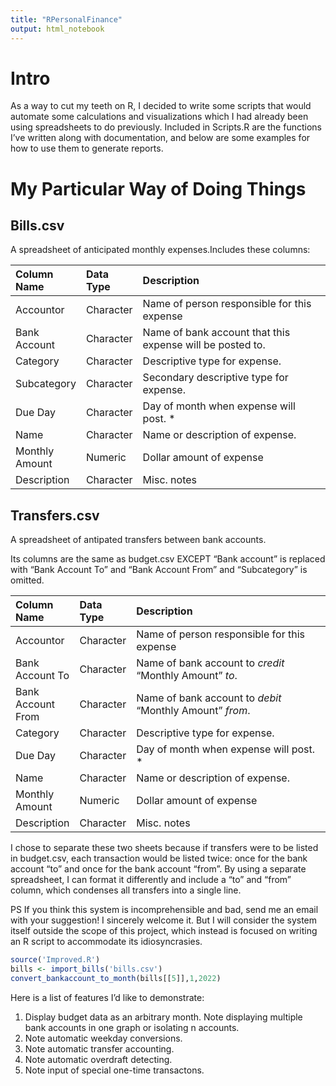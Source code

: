 ```yaml
---
title: "RPersonalFinance"
output: html_notebook
---
```


# Intro

As a way to cut my teeth on R, I decided to write some scripts that would automate some calculations and visualizations which I had already been using spreadsheets to do previously. Included in Scripts.R are the functions I've written along with documentation, and below are some examples for how to use them to generate reports. 

# My Particular Way of Doing Things

## Bills.csv

A spreadsheet of anticipated monthly expenses.Includes these columns:

| Column Name    |  Data Type |  Description                                               |
|:---------------|:-----------|:-----------------------------------------------------------|
| Accountor      |  Character |  Name of person responsible for this expense               |
| Bank Account   |  Character |  Name of bank account that this expense will be posted to. |
| Category       |  Character |  Descriptive type for expense.                             |
| Subcategory    |  Character |  Secondary descriptive type for expense.                   |
| Due Day        |  Character |  Day of month when expense will post. \*                   |
| Name           |  Character |  Name or description of expense.                           |
| Monthly Amount |  Numeric   |  Dollar amount of expense                                  |
| Description    |  Character |  Misc. notes                                               |  


## Transfers.csv 

A spreadsheet of antipated transfers between bank accounts. 

Its columns are the same as budget.csv EXCEPT "Bank account" is replaced with "Bank Account To" and "Bank Account From" and "Subcategory" is omitted.

| Column Name       |  Data Type |  Description                                               |
|:------------------|:-----------|:-----------------------------------------------------------|
| Accountor         |  Character |  Name of person responsible for this expense               |
| Bank Account To   |  Character |  Name of bank account to *credit* "Monthly Amount" *to*.   |
| Bank Account From |  Character |  Name of bank account to *debit* "Monthly Amount" *from*.  |
| Category          |  Character |  Descriptive type for expense.                             |
| Due Day           |  Character |  Day of month when expense will post. \*                   |
| Name              |  Character |  Name or description of expense.                           |
| Monthly Amount    |  Numeric   |  Dollar amount of expense                                  |
| Description       |  Character |  Misc. notes                                               |

  
I chose to separate these two sheets because if transfers were to be listed in budget.csv, each transaction would be listed twice: once for the bank account "to" and once for the bank account "from". By using a separate spreadsheet, I can format it differently and include a "to" and "from" column, which condenses all transfers into a single line. 

PS If you think this system is incomprehensible and bad, send me an email with your suggestion! I sincerely welcome it. But I will consider the system itself outside the scope of this project, which instead is focused on writing an R script to accommodate its idiosyncrasies. 


```r

source('Improved.R')
bills <- import_bills('bills.csv')
convert_bankaccount_to_month(bills[[5]],1,2022)

```

Here is a list of features I'd like to demonstrate:

1. Display budget data as an arbitrary month.
  Note displaying multiple bank accounts in one graph or isolating n accounts.
2. Note automatic weekday conversions.
3. Note automatic transfer accounting.
4. Note automatic overdraft detecting.
5. Note input of special one-time transactons.



